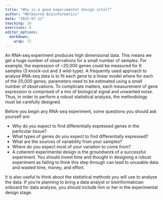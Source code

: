 ```yaml
---
title: "Why is a good experimental design vital?"
author: "Melbourne Bioinformatics"
date: "2025-07-12"
teaching: 10
exercises: 0
editor_options: 
  markdown: 
    wrap: 72
---
```


An RNA-seq experiment produces high dimensional data. This means we get a huge number of observations for a small number of samples. For example, the expression of ~20,000 genes could be measured for 6 samples (3 knock-out and 3 wild-type). A frequently used approach to analyse RNA-seq data is to fit each gene to a linear model where for each of the 20,000 genes, parameters need to be estimated using a small number of observations. To complicate matters, each measurement of gene expression is comprised of a mix of biological signal and unwanted noise. Thus, in order to perform a robust statistical analysis, the methodology must be carefully designed.

Before you begin any RNA-seq experiment, some questions you should ask yourself are:

- Why do you expect to find differentially expressed genes in the particular tissue?
- What types of genes do you expect to find differentially expressed?
- What are the sources of variability from your samples?
- Where do you expect most of your variation to come from?
- A coherent experimental design is the groundwork of a successful experiment. You should invest time and thought in designing a robust experiment as failing to think this step through can lead to unusable data and wasted time, money, and effort.

It is also useful to think about the statistical methods you will use to analyse the data. If you’re planning to bring a data analyst or bioinformatician onboard for data analysis, you should include him or her in the experimental design stage.
